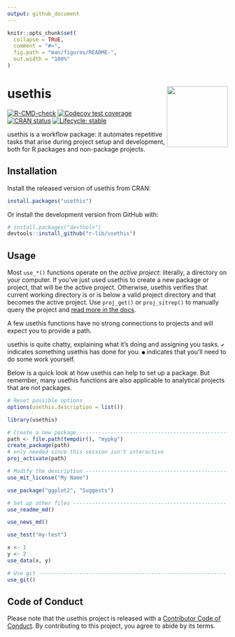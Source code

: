 ```yaml
---
output: github_document
---
```


<!-- README.md is generated from README.Rmd. Please edit that file -->

```r
knitr::opts_chunk$set(
  collapse = TRUE,
  comment = "#>",
  fig.path = "man/figures/README-",
  out.width = "100%"
)
```

# usethis <img src="man/figures/logo.png" align="right" height="139" />

<!-- badges: start -->
[![R-CMD-check](https://github.com/r-lib/usethis/actions/workflows/R-CMD-check.yaml/badge.svg)](https://github.com/r-lib/usethis/actions/workflows/R-CMD-check.yaml)
[![Codecov test coverage](https://codecov.io/gh/r-lib/usethis/branch/main/graph/badge.svg)](https://app.codecov.io/gh/r-lib/usethis?branch=main)
[![CRAN status](https://www.r-pkg.org/badges/version/usethis)](https://CRAN.R-project.org/package=usethis)
[![Lifecycle: stable](https://img.shields.io/badge/lifecycle-stable-brightgreen.svg)](https://lifecycle.r-lib.org/articles/stages.html#stable)
<!-- badges: end -->

usethis is a workflow package: it automates repetitive tasks that arise during project setup and development, both for R packages and non-package projects.

## Installation

Install the released version of usethis from CRAN:

```r
install.packages("usethis")
```

Or install the development version from GitHub with:

```r
# install.packages("devtools")
devtools::install_github("r-lib/usethis")
```

## Usage

Most `use_*()` functions operate on the *active project*: literally, a directory on your computer. If you've just used usethis to create a new package or project, that will be the active project. Otherwise, usethis verifies that current working directory is or is below a valid project directory and that becomes the active project. Use `proj_get()` or `proj_sitrep()` to manually query the project and [read more in the docs](https://usethis.r-lib.org/reference/proj_utils.html).

A few usethis functions have no strong connections to projects and will expect you to provide a path.

usethis is quite chatty, explaining what it's doing and assigning you tasks. `✔` indicates something usethis has done for you. `●` indicates that you'll need to do some work yourself.

Below is a quick look at how usethis can help to set up a package. But remember, many usethis functions are also applicable to analytical projects that are not packages.

```r
# Reset possible options
options(usethis.description = list())
```

```r
library(usethis)

# Create a new package -------------------------------------------------
path <- file.path(tempdir(), "mypkg")
create_package(path)
# only needed since this session isn't interactive
proj_activate(path)

# Modify the description ----------------------------------------------
use_mit_license("My Name")

use_package("ggplot2", "Suggests")

# Set up other files -------------------------------------------------
use_readme_md()

use_news_md()

use_test("my-test")

x <- 1
y <- 2
use_data(x, y)

# Use git ------------------------------------------------------------
use_git()
```

## Code of Conduct

Please note that the usethis project is released with a [Contributor Code of Conduct](https://usethis.r-lib.org/CODE_OF_CONDUCT.html). By contributing to this project, you agree to abide by its terms.
